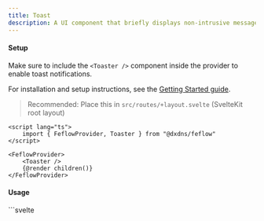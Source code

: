```yaml
---
title: Toast
description: A UI component that briefly displays non-intrusive messages to inform users about an action or status, typically appearing at the edge of the screen and disappearing automatically.
---
```



#### Setup

Make sure to include the `<Toaster />` component inside the provider to enable toast notifications.

For installation and setup instructions, see the [Getting Started guide](/docs/getting-started).

> Recommended: Place this in `src/routes/+layout.svelte` (SvelteKit root layout)

```svelte
<script lang="ts">
	import { FeflowProvider, Toaster } from "@dxdns/feflow"
</script>

<FeflowProvider>
	<Toaster />
	{@render children()}
</FeflowProvider>
```

#### Usage

<Tabs>
  <TabItem label="Preview">
    <ToastPreview client:load />
  </TabItem>
  <TabItem label="Usage">
    ```svelte
    <script lang="ts">
        import { Button, toast, Toaster } from "@dxdns/feflow"

        const colors = ["error", "success", "warning"]
        const positions = [
            "top-left",
            "bottom-left",
            "top-right",
            "bottom-right",
            "bottom-center",
            "top-center"
        ]
    </script>

    <Toaster />

    <div style="display: flex; gap: 1rem; align-items: center; flex-wrap: wrap;">
        {#each colors as color}
            <Button
                onclick={() => {
                    toast({ message: color, color: color as any })
                }}
            >
                {color}
            </Button>
        {/each}

        {#each positions as position}
            <Button
                onclick={() => {
                    toast({ message: position, position: position as any })
                }}
            >
                {position}
            </Button>
        {/each}

        <Button
            onclick={() => {
                toast({ message: "Duration: 15000", duration: 15000 })
            }}
        >
            Duration: 15000
        </Button>

        <Button
            onclick={() => {
                toast({ message: "closable", isClosable: true })
            }}
        >
            Closable
        </Button>
    </div>
    ```

  </TabItem>
</Tabs>
